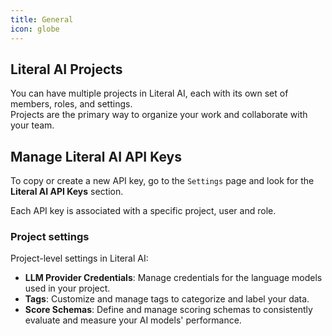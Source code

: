 ```yaml
---
title: General
icon: globe
---
```


## Literal AI Projects
You can have multiple projects in Literal AI, each with its own set of members, roles, and settings.  
Projects are the primary way to organize your work and collaborate with your team.


## Manage Literal AI API Keys

To copy or create a new API key, go to the `Settings` page and look for the **Literal AI API Keys** section.

Each API key is associated with a specific project, user and role.


### Project settings
Project-level settings in Literal AI:

- **LLM Provider Credentials**: Manage credentials for the language models used in your project.
- **Tags**: Customize and manage tags to categorize and label your data.
- **Score Schemas**: Define and manage scoring schemas to consistently evaluate and measure your AI models' performance.

